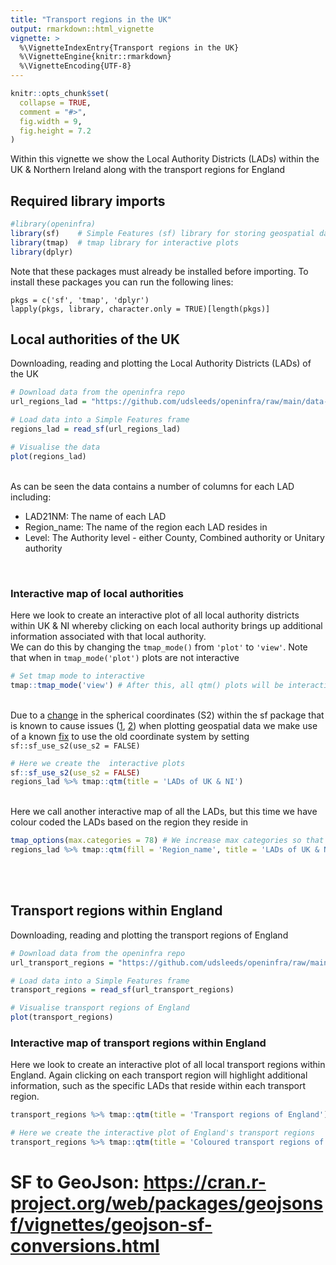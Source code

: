 ```yaml
---
title: "Transport regions in the UK"
output: rmarkdown::html_vignette
vignette: >
  %\VignetteIndexEntry{Transport regions in the UK}
  %\VignetteEngine{knitr::rmarkdown}
  %\VignetteEncoding{UTF-8}
---
```


```r
knitr::opts_chunk$set(
  collapse = TRUE,
  comment = "#>",
  fig.width = 9,
  fig.height = 7.2
)
```

Within this vignette we show the Local Authority Districts (LADs) within the UK & Northern Ireland along with the transport regions for England

## Required library imports

```r
#library(openinfra)
library(sf)    # Simple Features (sf) library for storing geospatial data 
library(tmap)  # tmap library for interactive plots
library(dplyr) 
```

Note that these packages must already be installed before importing. To install these packages you can run the following lines:

    pkgs = c('sf', 'tmap', 'dplyr')
    lapply(pkgs, library, character.only = TRUE)[length(pkgs)]

## Local authorities of the UK

Downloading, reading and plotting the Local Authority Districts (LADs) of the UK

```r
# Download data from the openinfra repo
url_regions_lad = "https://github.com/udsleeds/openinfra/raw/main/data-small/lads_joined_2021.geojson"

# Load data into a Simple Features frame
regions_lad = read_sf(url_regions_lad)

# Visualise the data
plot(regions_lad)
```

<br> As can be seen the data contains a number of columns for each LAD including:

-   LAD21NM: The name of each LAD
-   Region_name: The name of the region each LAD resides in
-   Level: The Authority level - either County, Combined authority or Unitary authority

<br>

### Interactive map of local authorities

Here we look to create an interactive plot of all local authority districts within UK & NI whereby clicking on each local authority brings up additional information associated with that local authority. <br> We can do this by changing the `tmap_mode()` from `'plot'` to `'view'`. Note that when in `tmap_mode('plot')` plots are not interactive

```r
# Set tmap mode to interactive
tmap::tmap_mode('view') # After this, all qtm() plots will be interactive
```

<br> Due to a [change](https://github.com/r-spatial/sf/issues/1649#issuecomment-860231045) in the spherical coordinates (S2) within the sf package that is known to cause issues ([1](https://github.com/r-tmap/tmap/issues/577), [2](https://github.com/r-tmap/tmap/issues/571)) when plotting geospatial data we make use of a known [fix](https://github.com/r-spatial/sf/issues/1649#issuecomment-860231045) to use the old coordinate system by setting `sf::sf_use_s2(use_s2 = FALSE)`

```r
# Here we create the  interactive plots
sf::sf_use_s2(use_s2 = FALSE)
regions_lad %>% tmap::qtm(title = 'LADs of UK & NI')
```

<br> Here we call another interactive map of all the LADs, but this time we have colour coded the LADs based on the region they reside in

```r
tmap_options(max.categories = 78) # We increase max categories so that every transport region has its own colour
regions_lad %>% tmap::qtm(fill = 'Region_name', title = 'LADs of UK & NI coloured by region')
```

<br><br>

## Transport regions within England

Downloading, reading and plotting the transport regions of England

```r
# Download data from the openinfra repo
url_transport_regions = "https://github.com/udsleeds/openinfra/raw/main/data-small/regions_new.geojson"

# Load data into a Simple Features frame
transport_regions = read_sf(url_transport_regions)

# Visualise transport regions of England
plot(transport_regions)
```

### Interactive map of transport regions within England

Here we look to create an interactive plot of all local transport regions within England. Again clicking on each transport region will highlight additional information, such as the specific LADs that reside within each transport region.

```r
transport_regions %>% tmap::qtm(title = 'Transport regions of England')
```

```r
# Here we create the interactive plot of England's transport regions
transport_regions %>% tmap::qtm(title = 'Coloured transport regions of England', fill = 'Region_name')
```

# SF to GeoJson: <https://cran.r-project.org/web/packages/geojsonsf/vignettes/geojson-sf-conversions.html>

